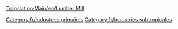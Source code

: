 [[Translation:Main/en/Lumber Mill]]
{{Template:Industries/Fr
|image=Lumbermill.png
|nom=Scierie de construction
|climats=[[Main/en/Climat/Fr#Subtropical|Subtropical]].
|accepte=Rien
|produit=[[Main/fr/Bois|Bois]]
|notes=Généré par la carte, ne sera pas construit. Doit être financé par le joueur.<br> Doit aussi être construit sur des [[Main/fr/Arbre de type 4|arbres de type 4]] (forêt tropicale), où les arbres sont coupés par case entière, dans une certaine zone. Une fois tous les arbres de cette zone abattus, la production chutera à 0. En conséquence, de fréquentes plantations d'arbre seront nécessaires pour soutenir cette industrie.
}}

[[Category:fr/Industries primaires]]
[[Category:fr/Industries subtropicales]]